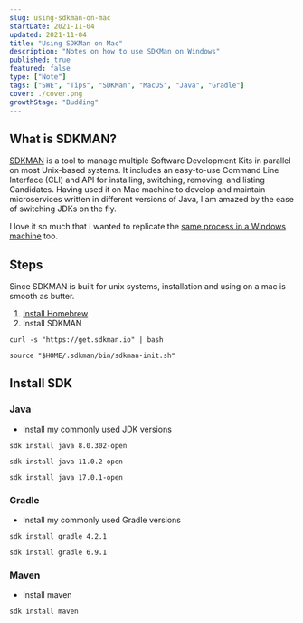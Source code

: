 ```yaml
---
slug: using-sdkman-on-mac
startDate: 2021-11-04
updated: 2021-11-04
title: "Using SDKMan on Mac"
description: "Notes on how to use SDKMan on Windows"
published: true
featured: false
type: ["Note"]
tags: ["SWE", "Tips", "SDKMan", "MacOS", "Java", "Gradle"]
cover: ./cover.png
growthStage: "Budding"
---
```


<BasicImage
  src="https://res.cloudinary.com/wtkw/image/upload/v1636369619/waltertengcom/garden/using-sdkman-on-mac/cover_lhe8kn.png"
  alt="cover"
/>

## What is SDKMAN?

[SDKMAN](https://sdkman.io/) is a tool to manage multiple Software Development Kits in parallel on most Unix-based systems. It includes an easy-to-use Command Line Interface (CLI) and API for installing, switching, removing, and listing Candidates. Having used it on Mac machine to develop and maintain microservices written in different versions of Java, I am amazed by the ease of switching JDKs on the fly.

I love it so much that I wanted to replicate the [same process in a Windows machine](/garden/using-sdkman-on-windows) too.

## Steps

Since SDKMAN is built for unix systems, installation and using on a mac is smooth as butter.

1. [Install Homebrew](https://docs.brew.sh/Homebrew-on-Linux#install)
2. Install SDKMAN

```
curl -s "https://get.sdkman.io" | bash

source "$HOME/.sdkman/bin/sdkman-init.sh"
```

## Install SDK

### Java

- Install my commonly used JDK versions

```
sdk install java 8.0.302-open

sdk install java 11.0.2-open

sdk install java 17.0.1-open
```

### Gradle

- Install my commonly used Gradle versions

```
sdk install gradle 4.2.1

sdk install gradle 6.9.1
```

### Maven

- Install maven

```
sdk install maven
```
